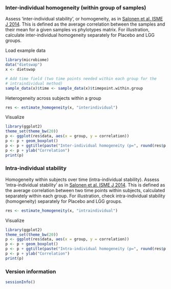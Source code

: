 ### Inter-individual homogeneity (within group of samples)

Assess 'inter-individual stability', or homogeneity, as in [Salonen et al. ISME J 2014](http://www.nature.com/ismej/journal/v8/n11/full/ismej201463a.html). This is defined as the average correlation between the samples and their mean for a given samples vs phylotypes matrix. For illustration, calculate inter-individual homogeneity separately for Placebo and LGG groups.

Load example data

```r
library(microbiome)
data("dietswap")
x <- dietswap

# Add time field (two time points needed within each group for the 
# intraindividual method)
sample_data(x)$time <- sample_data(x)$timepoint.within.group
```


Heterogeneity across subjects within a group

```r
res <- estimate_homogeneity(x, "interindividual")
```


Visualize

```r
library(ggplot2)
theme_set(theme_bw(20))
p <- ggplot(res$data, aes(x = group, y = correlation))
p <- p + geom_boxplot()
p <- p + ggtitle(paste("Inter-individual homogeneity (p=", round(res$p.value, 6), ")"))
p <- p + ylab("Correlation")
print(p)
```


### Intra-individual stability

Homogeneity within subjects over time (intra-individual stability). Assess 'intra-individual stability' as in [Salonen et al. ISME J 2014](http://www.nature.com/ismej/journal/v8/n11/full/ismej201463a.html). This is defined as the average correlation between two time points within subjects, calculated separately within each group. For illustration, check intra-individual stability (homogeneity) separately for Placebo and LGG groups.

```r
res <- estimate_homogeneity(x, "intraindividual")
```


Visualize

```r
library(ggplot2)
theme_set(theme_bw(20))
p <- ggplot(res$data, aes(x = group, y = correlation))
p <- p + geom_boxplot()
p <- p + ggtitle(paste("Intra-individual homogeneity (p=", round(res$p.value, 6), ")"))
p <- p + ylab("Correlation")
print(p)
```


### Version information

```r
sessionInfo()
```

